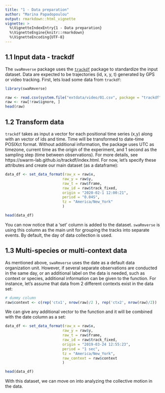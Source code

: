 ```yaml
---
title: "1 - Data preparation"
author: "Marina Papadopoulou"
output: rmarkdown::html_vignette
vignette: >
  %\VignetteIndexEntry{1 - Data preparation}
  %\VignetteEngine{knitr::rmarkdown}
  %\VignetteEncoding{UTF-8}
---
```


## 1.1 Input data - trackdf

The `swaRmverse` package uses the [`trackdf`](https://github.com/swarm-lab/trackdf) package to standardize the input dataset. Data are expected to be trajectories (id, x, y, t) generated by GPS or video tracking. First, lets load some data from `trackdf`:

```r
library(swaRmverse)

raw <- read.csv(system.file("extdata/video/01.csv", package = "trackdf"))
raw <- raw[!raw$ignore, ]
head(raw)

```

## 1.2 Transform data

`trackdf` takes as input a vector for each positional time series (x,y) along with an vector of ids and time. Time will be transformed to date-time POSIXct format. Without additional information, the package uses UTC as timezone, current time as the origin of the experiment, and 1 second as the sampling step (time between observations). For more details, see https://swarm-lab.github.io/trackdf/index.html. For now, let's specify these attributes and create our main dataset (as a dataframe):

```r

data_df <- set_data_format(raw_x = raw$x,
                          raw_y = raw$y,
                          raw_t = raw$frame,
                          raw_id = raw$track_fixed,
                          origin = "2020-02-1 12:00:21",
                          period = "0.04S",
                          tz = "America/New_York"
                          )

head(data_df)
```
You can now notice that a 'set' column is added to the dataset. `swaRmverse` is using this column as the main unit for grouping the tracks into separate events. By default, the day of data collection is used. 

## 1.3 Multi-species or multi-context data

As mentioned above, `swaRmverse` uses the date as a default data organization unit. However, if several separate observations are conducted in the same day, or an additional label on the data is needed, such as context or species, additional information can be given to the \code{set_data_format} function. For instance, let's assume that data from 2 different contexts exist in the data set:

```r
# dummy column
raw$context <- c(rep('ctx1', nrow(raw)/2 ), rep('ctx2', nrow(raw)/2))

```

We can give any additional vector to the function and it will be combined with the date column as a set:

```r

data_df <- set_data_format(raw_x = raw$x,
                          raw_y = raw$y,
                          raw_t = raw$frame,
                          raw_id = raw$track_fixed,
                          origin = "2019-03-24 12:55:23",
                          period = "1 sec",
                          tz = "America/New_York",
                          raw_context = raw$context
                          )

head(data_df)
```

With this dataset, we can move on into analyzing the collective motion in the data.
